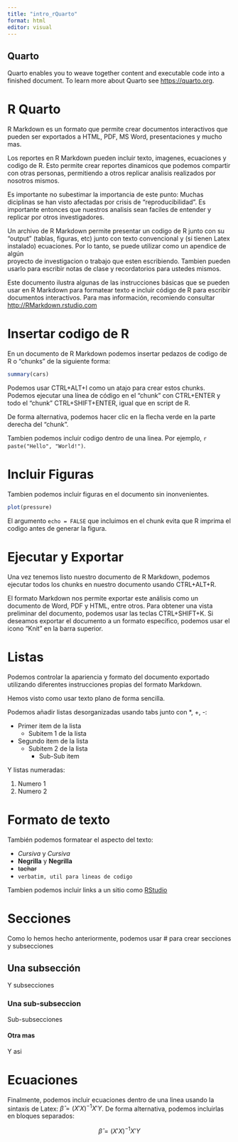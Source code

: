 ```yaml
---
title: "intro_rQuarto"
format: html
editor: visual
---
```


## Quarto

Quarto enables you to weave together content and executable code into a finished document. To learn more about Quarto see <https://quarto.org>.

# R Quarto

R Markdown es un formato que permite crear documentos interactivos que pueden ser exportados a HTML, PDF, MS Word, presentaciones y mucho mas.

Los reportes en R Markdown pueden incluir texto, imagenes, ecuaciones y codigo de R. Esto permite crear reportes dinamicos que podemos compartir con otras personas, permitiendo a otros replicar analisis realizados por nosotros mismos.

Es importante no subestimar la importancia de este punto: Muchas diciplinas se han visto afectadas por crisis de "reproducibilidad". Es importante entonces que nuestros analisis sean faciles de entender y replicar por otros investigadores.

Un archivo de R Markdown permite presentar un codigo de R junto con su "output" (tablas, figuras, etc) junto con texto convencional y (si tienen Latex instalado) ecuaciones. Por lo tanto, se puede utilizar como un apendice de algún\
proyecto de investigacion o trabajo que esten escribiendo. Tambien pueden usarlo para escribir notas de clase y recordatorios para ustedes mismos.

Este documento ilustra algunas de las instrucciones básicas que se pueden usar en R Markdown para formatear texto e incluir código de R para escribir documentos interactivos. Para mas información, recomiendo consultar <http://RMarkdown.rstudio.com>

# Insertar codigo de R

En un documento de R Markdown podemos insertar pedazos de codigo de R o "chunks" de la siguiente forma:

```r
summary(cars)
```

Podemos usar CTRL+ALT+I como un atajo para crear estos chunks. Podemos ejecutar una línea de código en el "chunk" con CTRL+ENTER y todo el "chunk" CTRL+SHIFT+ENTER, igual que en script de R.

De forma alternativa, podemos hacer clic en la flecha verde en la parte derecha del "chunk".

Tambien podemos incluir codigo dentro de una linea. Por ejemplo, `r paste("Hello", "World!")`.

# Incluir Figuras

Tambien podemos incluir figuras en el documento sin inonvenientes.

```r
plot(pressure)
```

El argumento `echo = FALSE` que incluimos en el chunk evita que R imprima el codigo antes de generar la figura.

# Ejecutar y Exportar

Una vez tenemos listo nuestro documento de R Markdown, podemos ejecutar todos los chunks en nuestro documento usando CTRL+ALT+R.

El formato Markdown nos permite exportar este análisis como un documento de Word, PDF y HTML, entre otros. Para obtener una vista preliminar del documento, podemos usar las teclas CTRL+SHIFT+K. Si deseamos exportar el documento a un formato específico, podemos usar el icono "Knit" en la barra superior.

# Listas

Podemos controlar la apariencia y formato del documento exportado utilizando diferentes instrucciones propias del formato Markdown.

Hemos visto como usar texto plano de forma sencilla.

Podemos añadir listas desorganizadas usando tabs junto con \*, +, -:

-   Primer item de la lista
    -   Subitem 1 de la lista
-   Segundo item de la lista
    -   Subitem 2 de la lista
        -   Sub-Sub item

Y listas numeradas:

1)  Numero 1
2)  Numero 2

# Formato de texto

También podemos formatear el aspecto del texto:

-   *Cursiva* y *Cursiva*
-   **Negrilla** y **Negrilla**
-   ~~tachar~~
-   `verbatim, util para lineas de codigo`

Tambien podemos incluir links a un sitio como [RStudio](www.rstudio.com)

# Secciones

Como lo hemos hecho anteriormente, podemos usar \# para crear secciones y subsecciones

## Una subsección

Y subsecciones

### Una sub-subseccion

Sub-subsecciones

#### Otra mas

Y asi

# Ecuaciones

Finalmente, podemos incluir ecuaciones dentro de una linea usando la sintaxis de Latex: $\hat{\beta} = \left( X'X \right )^{-1} X'Y$. De forma alternativa, podemos incluirlas en bloques separados:

$$\hat{\beta} = \left( X'X \right )^{-1} X'Y$$
